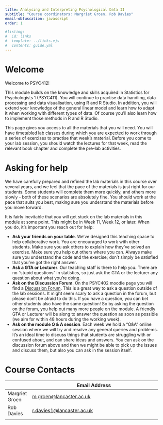 ```yaml
---
title: Analysing and Interpreting Psychological Data II
subtitle: "Course coordinators: Margriet Groen, Rob Davies"
email-obfuscation: javascript
order: 1

#listing:
#  id: links
#  template: ../links.ejs
#  contents: guide.yml
---
```


# Welcome

Welcome to PSYC412!

This module builds on the knowledge and skills acquired in Statistics for Psychologists 1 (PSYC411). You will continue to practise data handling, data processing and data visualisation, using R and R Studio. In addition, you will extend your knowledge of the general linear model and learn how to adapt it when working with different types of data. Of course you'll also learn how to implement those methods in R and R Studio.

This page gives you access to all the materials that you will need. You will have timetabled lab classes during which you are expected to work through a series of exercises to practise that week's material. Before you come to your lab session, you should watch the lectures for that week, read the relevant book chapter and complete the pre-lab activities. 

# Asking for help

We have carefully prepared and refined the lab materials in this course over several years, and we feel that the pace of the materials is just right for our students. Some students will complete them more quickly, and others more slowly - both of these scenarios are absolutely fine. You should work at the pace that suits you best, making sure you understand the materials before you move forward. 

It is fairly inevitable that you will get stuck on the lab materials in this module at some point. This might be in Week 11, Week 12, or later. When you do, it's important you reach out for help:

  - **Ask your friends on your table**. We've designed this teaching space to help collaborative work. You are encouraged to work with other students. Make sure you ask others to explain how they've solved an exercise. Make sure you help out others where you can. Always make sure you understand the code and the exercise; don't simply be satisfied that you've got the right answer.
  - **Ask a GTA or Lecturer**. Our teaching staff is there to help you. There are no "stupid questions" in statistics, so just ask the GTA or the lecturer any question about what you're doing.
  - **Ask on the Discussion Forum**. On the PSYC402 moodle page you will find a [Discussion Forum](https://modules.lancaster.ac.uk/mod/forum/view.php?id=2212548). This is a great way to ask a question outside of the lab sessions. It might seem scary to ask a question in the forum, but please don't be afraid to do this. If you have a question, you can bet other students also have the same question! So by asking the question on the forum, you help out many more people on the module. A friendly GTA or Lecturer will be along to answer the question as soon as possible (we aim for within 48 hours during the working week).
  - **Ask on the module Q & A session**. Each week we hold a "Q&A" online session where we will try and resolve any general queries and problems. It's an ideal time to discuss things that students are struggling with or confused about, and can share ideas and answers. You can ask on the discussion forum above and then we might be able to pick up the issues and discuss them, but also you can ask in the session itself.

# Course Contacts

|             | Email Address                                                  |
|-------------|----------------------------------------------------------------|
| Margriet Groen | [m.groen\@lancaster.ac.uk](mailto:m.groen@lancaster.ac.uk) |
| Rob Davies  | [r.davies1\@lancaster.ac.uk](mailto:r.davies1@lancaster.ac.uk)     |
|             |                                                                |
